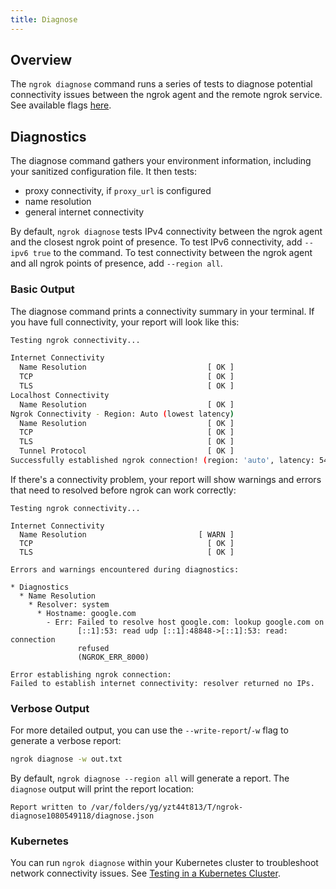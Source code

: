 ```yaml
---
title: Diagnose
---
```



## Overview

The `ngrok diagnose` command runs a series of tests to diagnose potential connectivity issues between the ngrok agent and the remote ngrok service. See available flags [here](/agent/cli/#ngrok-diagnose).

## Diagnostics

The diagnose command gathers your environment information, including your sanitized configuration file. It then tests:

- proxy connectivity, if `proxy_url` is configured
- name resolution
- general internet connectivity

By default, `ngrok diagnose` tests IPv4 connectivity between the ngrok agent and the closest ngrok point of presence. To test IPv6 connectivity, add `--ipv6 true` to the command. To test connectivity between the ngrok agent and all ngrok points of presence, add `--region all`.

### Basic Output

The diagnose command prints a connectivity summary in your terminal. If you have full connectivity, your report will look like this:

```bash
Testing ngrok connectivity...

Internet Connectivity
  Name Resolution                           [ OK ]
  TCP                                       [ OK ]
  TLS                                       [ OK ]
Localhost Connectivity
  Name Resolution                           [ OK ]
Ngrok Connectivity - Region: Auto (lowest latency)
  Name Resolution                           [ OK ]
  TCP                                       [ OK ]
  TLS                                       [ OK ]
  Tunnel Protocol                           [ OK ]
Successfully established ngrok connection! (region: 'auto', latency: 54.895145ms)
```

If there's a connectivity problem, your report will show warnings and errors that need to resolved before ngrok can work correctly:

```
Testing ngrok connectivity...

Internet Connectivity
  Name Resolution                         [ WARN ]
  TCP                                       [ OK ]
  TLS                                       [ OK ]

Errors and warnings encountered during diagnostics:

* Diagnostics
  * Name Resolution
    * Resolver: system
      * Hostname: google.com
        - Err: Failed to resolve host google.com: lookup google.com on
               [::1]:53: read udp [::1]:48848->[::1]:53: read: connection
               refused
               (NGROK_ERR_8000)

Error establishing ngrok connection:
Failed to establish internet connectivity: resolver returned no IPs.
```

### Verbose Output

For more detailed output, you can use the `--write-report`/`-w` flag to generate a verbose report:

```bash
ngrok diagnose -w out.txt
```

By default, `ngrok diagnose --region all` will generate a report. The `diagnose` output will print the report location:

```
Report written to /var/folders/yg/yzt44t813/T/ngrok-diagnose1080549118/diagnose.json
```

### Kubernetes

You can run `ngrok diagnose` within your Kubernetes cluster to troubleshoot network connectivity issues. See [Testing in a Kubernetes Cluster](/guides/running-behind-firewalls/#testing-in-a-kubernetes-cluster).
